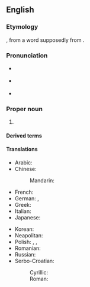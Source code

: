 {{also|camorra}}

==English==

===Etymology===
{{bor|en|it|camorra}}, from a {{bor|en|nap|-}} word supposedly from {{der|en|es|camorra||dispute, quarrel}}.

===Pronunciation===
{{wikipedia}}
* {{a|UK}} {{IPA|/kəˈmɒɹə/|lang=en}}
* {{a|US}} {{IPA|/kəˈmɔɹə/|lang=en}}
* {{rhymes|ɒɹə|lang=en}}

===Proper noun===
{{en-proper noun|head=the Camorra}}

# {{def|A secret crime organization from [[Naples]], [[Italy]], equivalent to the [[Mafia]] of [[Sicily]].}}

====Derived terms====
{{der3
|Camorrista
|Camorrist
|Camorrism
|lang=en}}

====Translations====
{{trans-top|crime organization from Naples}}
* Arabic: {{t|ar|كَامُورَّا|f|tr=kamōrra}}
* Chinese:
*: Mandarin: {{t|cmn|克莫拉|tr=kèmòlā}}
* French: {{t+|fr|camorra|f}}
* German: {{t+|de|Camorra|f}}, {{t+|de|Kamorra|f}}
* Greek: {{t+|el|καμόρα|f}}
* Italian: {{t+|it|camorra|f}}
* Japanese: {{t|ja|カモッラ|tr=kamorra}}
{{trans-mid}}
* Korean: {{t|ko|카모라}}
* Neapolitan: {{t|nap|camorra|f}}
* Polish: {{t+|pl|kamora|f}}, {{t+|pl|kamorra|f}}, {{t+|pl|camorra|f}}
* Romanian: {{t+|ro|camorra|f}}
* Russian: {{t+|ru|камо́рра|f}}
* Serbo-Croatian:
*: Cyrillic: {{t|sh|камо̏ра|f}}
*: Roman: {{t+|sh|kamȍra|f}}
{{trans-bottom}}

{{topics|en|Crime}}